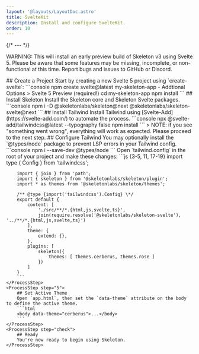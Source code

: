 ```yaml
---
layout: '@layouts/LayoutDoc.astro'
title: SvelteKit
description: Install and configure SvelteKit.
order: 10
---
```




{/* --- */}

<div class="card p-8 py-6 preset-tonal-error grid grid-cols-1 lg:grid-cols-[1fr_auto] items-center gap-4">
	<p>WARNING: This will install an early preview build of Skeleton v3 using Svelte 5. Please be aware that some features may be missing, incomplete, or non-functional at this time. Report bugs and issues to GitHub or Discord.</p>
</div>

<Process>
    <ProcessStep step="1">
        ## Create a Project
        Start by creating a new Svelte 5 project using `create-svelte`:
        ```console
        npm create svelte@latest my-skeleton-app
            - Addtional Options > Svelte 5 Preview (required!)
        cd my-skeleton-app
        npm install
        ```
    </ProcessStep>
    <ProcessStep step="2">
        ## Install Skeleton
        Install the Skeleton core and Skeleton Svelte packages.
        ```console
        npm i -D @skeletonlabs/skeleton@next @skeletonlabs/skeleton-svelte@next
        ```
    </ProcessStep>
    <ProcessStep step="3">
        ## Install Tailwind
        Install Tailwind using [Svelte-Add](https://svelte-add.com/) to automate the process.
        ```console
        npx @svelte-add/tailwindcss@latest --typography false
        npm install
        ```
        > NOTE: if you see "something went wrong", everything will work as expected. Please proceed to the next step.
    </ProcessStep>
    <ProcessStep step="4">
        ## Configure Tailwind
        You may optionally install the `@types/node` package to prevent LSP errors in your Tailwind config.
        ```console
        npm i --save-dev @types/node
        ```
        Open `tailwind.config` in the root of your project and make these changes:
        ```js {3-5, 11, 17-19}
        import type { Config } from 'tailwindcss';

        import { join } from 'path';
        import { skeleton } from '@skeletonlabs/skeleton/plugin';
        import * as themes from '@skeletonlabs/skeleton/themes';

        /** @type {import('tailwindcss').Config} \*/
        export default {
            content: [
                './src/**/*.{html,js,svelte,ts}',
                join(require.resolve('@skeletonlabs/skeleton-svelte'), '../**/*.{html,js,svelte,ts}')
            ],
            theme: {
                extend: {},
            },
            plugins: [
                skeleton({
                    themes: [ themes.cerberus, themes.rose ]
                })
            ]
        }
        ```
    </ProcessStep>
    <ProcessStep step="5">
        ## Set Active Theme
        Open `app.html`, then set the `data-theme` attribute on the body to define the active theme.
        ```html
        <body data-theme="cerberus">...</body>
        ```
    </ProcessStep>
    <ProcessStep step="check">
        ## Ready
        You're now ready to begin using Skeleton.
    </ProcessStep>

</Process>
